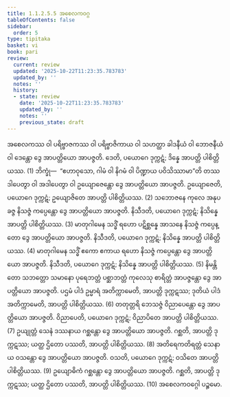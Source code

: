 ```yaml
---
title: 1.1.2.5.5 အစေလကဝဂ္ဂ
tableOfContents: false
sidebar:
  order: 5
type: tipitaka
basket: vi
book: pari
review:
  current: review
  updated: '2025-10-22T11:23:35.783783'
  updated_by: ''
  notes: ''
  history:
  - state: review
    date: '2025-10-22T11:23:35.783783'
    updated_by: ''
    notes: ''
    previous_state: draft
---
```



<ReviewStatus review={frontmatter.review} showDetails={true} />

<HypothesisAnnotation frontmatter={frontmatter} />

<DynamicBreadcrumb />

<Division number="169" book="pari" e="ch" v="5" p="66">

<Paragraph number="429" book="pari">
အစေလကဿ ဝါ ပရိဗ္ဗာဇကဿ ဝါ ပရိဗ္ဗာဇိကာယ ဝါ သဟတ္ထာ ခါဒနီယံ ဝါ ဘောဇနီယံ ဝါ ဒေန္တော ဒွေ အာပတ္တိယော အာပဇ္ဇတိ. ဒေတိ, ပယောဂေ ဒုက္ကဋံ; ဒိန္နေ အာပတ္တိ ပါစိတ္တိယဿ. (1)
</Paragraph>

<Paragraph number="430" book="pari">
ဘိက္ခုံ—  “ဧဟာဝုသော, ဂါမံ ဝါ နိဂမံ ဝါ ပိဏ္ဍာယ ပဝိသိဿာမာ”တိ တဿ ဒါပေတွာ ဝါ အဒါပေတွာ ဝါ ဥယျောဇေန္တော ဒွေ အာပတ္တိယော အာပဇ္ဇတိ. ဥယျောဇေတိ, ပယောဂေ ဒုက္ကဋံ; ဥယျောဇိတေ အာပတ္တိ ပါစိတ္တိယဿ. (2)
</Paragraph>

<Paragraph number="431" book="pari">
သဘောဇနေ ကုလေ အနုပခဇ္ဇ နိသဇ္ဇံ ကပ္ပေန္တော ဒွေ အာပတ္တိယော အာပဇ္ဇတိ. နိသီဒတိ, ပယောဂေ ဒုက္ကဋံ; နိသိန္နေ အာပတ္တိ ပါစိတ္တိယဿ. (3)
</Paragraph>

<Paragraph number="432" book="pari">
မာတုဂါမေန သဒ္ဓိံ ရဟော ပဋိစ္ဆန္နေ အာသနေ နိသဇ္ဇံ ကပ္ပေန္တော ဒွေ အာပတ္တိယော အာပဇ္ဇတိ. နိသီဒတိ, ပယောဂေ ဒုက္ကဋံ; နိသိန္နေ အာပတ္တိ ပါစိတ္တိယဿ. (4)
</Paragraph>

<Paragraph number="433" book="pari">
မာတုဂါမေန သဒ္ဓိံ ဧကော ဧကာယ ရဟော နိသဇ္ဇံ ကပ္ပေန္တော ဒွေ အာပတ္တိယော အာပဇ္ဇတိ. နိသီဒတိ, ပယောဂေ ဒုက္ကဋံ; နိသိန္နေ အာပတ္တိ ပါစိတ္တိယဿ. (5)
</Paragraph>

<Paragraph number="434" book="pari">
နိမန္တိတော သဘတ္တော သမာနော ပုရေဘတ္တံ ပစ္ဆာဘတ္တံ ကုလေသု စာရိတ္တံ အာပဇ္ဇန္တော ဒွေ အာပတ္တိယော အာပဇ္ဇတိ. ပဌမံ ပါဒံ ဥမ္မာရံ အတိက္ကာမေတိ, အာပတ္တိ ဒုက္ကဋဿ; ဒုတိယံ ပါဒံ အတိက္ကာမေတိ, အာပတ္တိ ပါစိတ္တိယဿ. (6)
</Paragraph>

<Paragraph number="435" book="pari">
တတုတ္တရိ ဘေသဇ္ဇံ ဝိညာပေန္တော ဒွေ အာပတ္တိယော အာပဇ္ဇတိ. ဝိညာပေတိ, ပယောဂေ ဒုက္ကဋံ; ဝိညာပိတေ အာပတ္တိ ပါစိတ္တိယဿ. (7)
</Paragraph>

<Paragraph number="436" book="pari">
ဥယျုတ္တံ သေနံ ဒဿနာယ ဂစ္ဆန္တော ဒွေ အာပတ္တိယော အာပဇ္ဇတိ. ဂစ္ဆတိ, အာပတ္တိ ဒုက္ကဋဿ; ယတ္ထ ဌိတော ပဿတိ, အာပတ္တိ ပါစိတ္တိယဿ. (8)
</Paragraph>

<Paragraph number="437" book="pari">
အတိရေကတိရတ္တံ သေနာယ ဝသန္တော ဒွေ အာပတ္တိယော အာပဇ္ဇတိ. ဝသတိ, ပယောဂေ ဒုက္ကဋံ; ဝသိတေ အာပတ္တိ ပါစိတ္တိယဿ. (9)
</Paragraph>

<Paragraph number="438" book="pari">
ဥယျောဓိကံ ဂစ္ဆန္တော ဒွေ အာပတ္တိယော အာပဇ္ဇတိ. ဂစ္ဆတိ, အာပတ္တိ ဒုက္ကဋဿ; ယတ္ထ ဌိတော ပဿတိ, အာပတ္တိ ပါစိတ္တိယဿ. (10)

</Paragraph>
</Division>

<Paragraph number="439" type="center" book="pari">
အစေလကဝဂ္ဂေါ ပဉ္စမော.
</Paragraph>